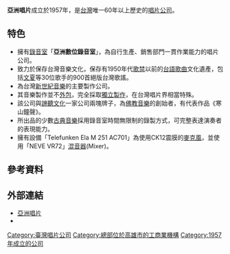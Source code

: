 {{Infobox_Company
| company_name   = 亞洲唱片有限公司
| company_name_en = Asia Recording Co., Ltd.
| company_logo   = 
| company_type   = [[有限公司|有限公司]]
| company_slogan = 
| local_code_name        = TW
| local_code        = 68386207
| foundation     = 1957年
| location       = {{ROC-TWN}}<br />[[高雄市|高雄市]][[三民區|三民區]][[寶國里|寶國里]]民壯路59號
| area_served    = [[台灣|台灣]]
| founder        = 
| key_people     = [[董事長|董事長]]：王俊雄 
| profit         = 
| market_value   = 
| num_employees  = 
| industry       = 音樂唱片製作發行公司
| products       = 音樂唱片
| revenue        = 
| capital        =  
| assets         = [[新台幣|新台幣]]5,000,000元
| subsid         = 
| homepage       = {{URL|www.asia-records.com.tw/}}
}}
'''亞洲唱片'''成立於1957年，是[[台灣|台灣]]唯一60年以上歷史的[[唱片公司|唱片公司]]。

==特色==
*擁有[[錄音室|錄音室]]「'''亞洲數位錄音室'''」，為自行生產、銷售部門一貫作業能力的唱片公司。
*致力於保存台灣音樂文化，保存有1950年代[[歌禁|歌禁]]以前的[[台語歌曲|台語歌曲]]文化遺產，包括[[文夏|文夏]]等30位歌手的900首絕版台灣歌謠。
*為台灣[[新世紀音樂|新世紀音樂]]的主要製作公司。
*其音樂製作並不[[外包|外包]]，完全採取[[獨立製作|獨立製作]]，在台灣唱片界相當特殊。
*該公司與[[諦聽文化|諦聽文化]]一家公司兩塊牌子，為[[佛教音樂|佛教音樂]]的創始者，有代表作品《寒山鐘聲》。
*所出品的少數[[古典音樂|古典音樂]]採用錄音室時間無限制的錄製方式，可完整表達演奏者的表現能力。
*擁有設備「Telefunken Ela M 251 AC701」為使用CK12震膜的[[麥克風|麥克風]]，並使用「NEVE VR72」[[合成器|混音器]](Mixer)。

==參考資料==
{{reflist}}

==外部連結==
*[http://www.asia-records.com.tw 亞洲唱片] {{Wayback|url=http://www.asia-records.com.tw/ |date=20201202024951 }}
*{{facebook|AsiarecoPuremind}}

{{台灣唱片公司}}

[[Category:臺灣唱片公司|Category:臺灣唱片公司]]
[[Category:總部位於高雄市的工商業機構|Category:總部位於高雄市的工商業機構]]
[[Category:1957年成立的公司|Category:1957年成立的公司]]